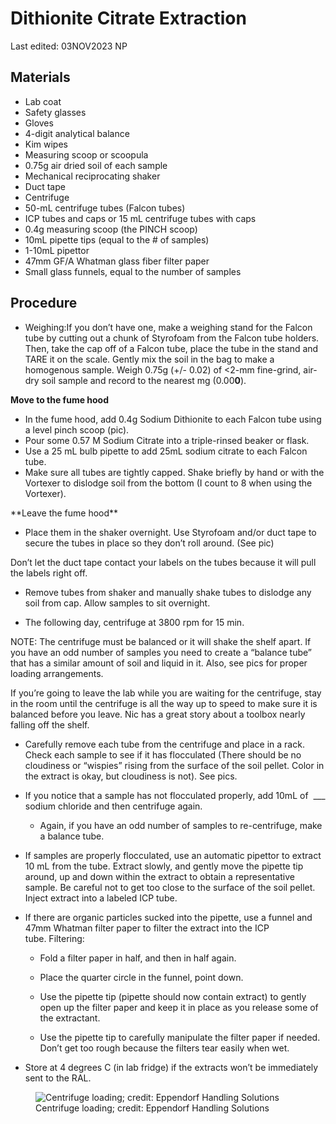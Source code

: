 # Dithionite Citrate Extraction

::: callout-note
Last edited: 03NOV2023 NP
:::

## Materials

-   Lab coat
-   Safety glasses
-   Gloves
-   4-digit analytical balance
-   Kim wipes
-   Measuring scoop or scoopula
-   0.75g air dried soil of each sample
-   Mechanical reciprocating shaker
-   Duct tape
-   Centrifuge
-   50-mL centrifuge tubes (Falcon tubes)
-   ICP tubes and caps or 15 mL centrifuge tubes with caps
-   0.4g measuring scoop (the PINCH scoop)
-   10mL pipette tips (equal to the \# of samples)
-   1-10mL pipettor
-   47mm GF/A Whatman glass fiber filter paper
-   Small glass funnels, equal to the number of samples

## Procedure

-   Weighing:If you don't have one, make a weighing stand for the Falcon tube by cutting out a chunk of Styrofoam from the Falcon tube holders. Then, take the cap off of a Falcon tube, place the tube in the stand and TARE it on the scale. Gently mix the soil in the bag to make a homogenous sample. Weigh 0.75g (+/- 0.02) of \<2-mm fine-grind, air-dry soil sample and record to the nearest mg (0.00**0**).

**Move to the fume hood**

-   In the fume hood, add 0.4g Sodium Dithionite to each Falcon tube using a level pinch scoop (pic).
-   Pour some 0.57 M Sodium Citrate into a triple-rinsed beaker or flask.
-   Use a 25 mL bulb pipette to add 25mL sodium citrate to each Falcon tube.
-   Make sure all tubes are tightly capped. Shake briefly by hand or with the Vortexer to dislodge soil from the bottom (I count to 8 when using the Vortexer).

\*\*Leave the fume hood\*\*

-   Place them in the shaker overnight. Use Styrofoam and/or duct tape to secure the tubes in place so they don't roll around. (See pic)

::: callout-note
Don't let the duct tape contact your labels on the tubes because it will pull the labels right off.
:::

-   Remove tubes from shaker and manually shake tubes to dislodge any soil from cap. Allow samples to sit overnight.

-   The following day, centrifuge at 3800 rpm for 15 min.

::: callout-note
NOTE: The centrifuge must be balanced or it will shake the shelf apart. If you have an odd number of samples you need to create a "balance tube" that has a similar amount of soil and liquid in it. Also, see pics for proper loading arrangements.

If you're going to leave the lab while you are waiting for the centrifuge, stay in the room until the centrifuge is all the way up to speed to make sure it is balanced before you leave. Nic has a great story about a toolbox nearly falling off the shelf.
:::

-   Carefully remove each tube from the centrifuge and place in a rack. Check each sample to see if it has flocculated (There should be no cloudiness or "wispies" rising from the surface of the soil pellet. Color in the extract is okay, but cloudiness is not). See pics.

-   If you notice that a sample has not flocculated properly, add 10mL of  \_\_\_ sodium chloride and then centrifuge again.

    -   Again, if you have an odd number of samples to re-centrifuge, make a balance tube.

-   If samples are properly flocculated, use an automatic pipettor to extract 10 mL from the tube. Extract slowly, and gently move the pipette tip around, up and down within the extract to obtain a representative sample. Be careful not to get too close to the surface of the soil pellet. Inject extract into a labeled ICP tube.

-   If there are organic particles sucked into the pipette, use a funnel and 47mm Whatman filter paper to filter the extract into the ICP tube. Filtering:

    -   Fold a filter paper in half, and then in half again.

    -   Place the quarter circle in the funnel, point down.

    -   Use the pipette tip (pipette should now contain extract) to gently open up the filter paper and keep it in place as you release some of the extractant.

    -   Use the pipette tip to carefully manipulate the filter paper if needed. Don't get too rough because the filters tear easily when wet.

-   Store at 4 degrees C (in lab fridge) if the extracts won't be immediately sent to the RAL.

![Centrifuge loading; credit: Eppendorf Handling Solutions](dithionite-citrate1.jpg){#fig-centrifuge}
